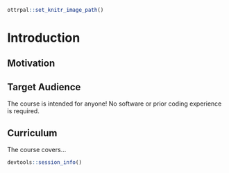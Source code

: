 
```r
ottrpal::set_knitr_image_path()
```

# Introduction


## Motivation


## Target Audience  

The course is intended for anyone! No software or prior coding experience is required.

## Curriculum  

The course covers...


```r
devtools::session_info()
```
